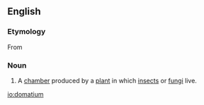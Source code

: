 ==English==

===Etymology===
From {{etyl|grc}}

===Noun===
{{en-noun|pl=domatia}}

# {{entomology|botany}} A [[chamber]] produced by a [[plant]] in which [[insect]]s or [[fungus|fungi]] live.

[[io:domatium]]